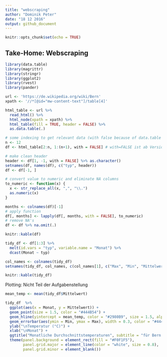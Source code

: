 ```yaml
---
title: "webscraping"
author: "Dominik Peter"
date: "18 12 2016"
output: github_document
---
```


```r
knitr::opts_chunk$set(echo = TRUE)
```

## Take-Home: Webscraping


```r
library(data.table)
library(magrittr)
library(stringr)
library(ggplot2) 
library(rvest)
library(pander)
```


```r
url <- 'https://de.wikipedia.org/wiki/Bern'
xpath <- '//*[@id="mw-content-text"]/table[4]'

html_table <- url %>%
  read_html() %>%
  html_node(xpath = xpath) %>%
  html_table(fill = TRUE, header = FALSE) %>%
  as.data.table(.)
```


```r
# some indexing to get relevant data (with false because of data.table formatting)
n <- 12
df <- html_table[2:n, 1:(n+1), with = FALSE] # with=FALSE ist ab Version 1.10.0 nicht mehr nötig

# make clean header
header <- df[1, -1, with = FALSE] %>% as.character()
setnames(df, names(df), c("typ", header))
df <- df[-1, ]

# convert value to numeric and eliminate NA columns
to_numeric <- function(x) {
  x <- str_replace_all(x, ",", "\\.")
  as.numeric(x)
}

months <- colnames(df)[-1]
# apply function
df[, months] <- lapply(df[, months, with = FALSE], to_numeric)
# remove NA's
df <- df %>% na.omit(.)

knitr::kable(df)
```

```r
tidy_df <- df[1:3] %>%
  melt(id.vars = "typ", variable.name = "Monat") %>% 
  dcast(Monat ~ typ)

col_names <- colnames(tidy_df)
setnames(tidy_df, col_names, c(col_names[1], c("Max", "Min", "Mittelwert")))

knitr::kable(tidy_df)
```


Plotting: Nicht Teil der Aufgabenstellung
```r
mean_temp <- mean(tidy_df$Mittelwert)

tidy_df  %>% 
  ggplot(aes(x = Monat, y = Mittelwert)) +
  geom_point(size = 1.5, color = "#444B54") +
  geom_hline(yintercept = mean_temp, color = "#2980B9", size = 1.5, alpha = 0.25) +
  geom_errorbar(aes(ymin = Min, ymax = Max), width = 0.3, color = "#444B54", size = 0.7) +
  ylab("\nTemperatur (°C)") +
  xlab("\nMonat") +
  ggtitle("Monatliche Durchschnittstemperaturen", subtitle = "für Bern 1981 – 2010") +
  theme(panel.background = element_rect(fill = "#F0F1F5"),
        panel.grid.major = element_line(color = "white", size = 0.8),
        panel.grid.minor = element_blank())
```